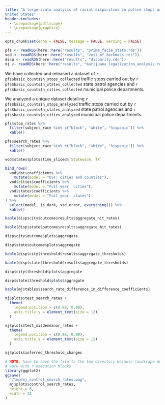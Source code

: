 ```yaml
---
title: "A large-scale analysis of racial disparities in police stops across the
United States"
header-includes:
  - \usepackage{pdflscape}
  - \usepackage{graphicx}
---
```


```r
opts_chunk$set(echo = FALSE, message = FALSE, warning = FALSE)

pfs <- readRDS(here::here("results", "prima_facie_stats.rds"))
vod <- readRDS(here::here("results", "veil_of_darkness.rds"))
disp <- readRDS(here::here("results", "disparity.rds"))
mj <- readRDS(here::here("results", "marijuana_legalization_analysis.rds"))
```

\begin{center}
\section{Basic Numbers}
\end{center}

We have collected and released a dataset of 
`r pfs$basic_counts$n_stops_collected` traffic stops carried out by 
`r pfs$basic_counts$n_states_collected` state patrol agencies and 
`r pfs$basic_counts$n_cities_collected` municipal police departments.

We analyzed a unique dataset detailing 
`r pfs$basic_counts$n_stops_analyzed` traffic stops carried out by 
`r pfs$basic_counts$n_states_analyzed` state patrol agencies and 
`r pfs$basic_counts$n_cities_analyzed` municipal police departments.

\begin{center}
\section{Prima Facie Stats}
\end{center}

```r
pfs$stop_rates %>% 
  filter(subject_race %in% c("black", "white", "hispanic")) %>% 
  kable()
```

```r
pfs$search_rates %>% 
  filter(subject_race %in% c("black", "white", "hispanic")) %>% 
  kable()
```


\newpage
\begin{center}
\section{Veil of Darkness}
\end{center}


```r
vod$states$plots$time_sliced$`Statewide, TX`
```

```r
bind_rows(
  vod$dst$coefficients %>% 
    mutate(model = "DST: cities and counties"),  
  vod$cities$coefficients %>% 
    mutate(model = "Full year: cities"),
  vod$states$coefficients %>% 
    mutate(model = "Full year: states")
) %>% 
  select(model, is_dark, std_error, everything()) %>% 
  kable()
```


\newpage

\begin{center}
\section{Search Disparity Analysis}
\end{center}

\begin{center}
\subsection{Outcome test results}
\end{center}

```r
kable(disp$city$outcome$results$aggregate_hit_rates)
```
```r
kable(disp$state$outcome$results$aggregate_hit_rates)
```
\newpage
```r
disp$city$outcome$plots$aggregate
```
```r
disp$state$outcome$plots$aggregate
```

\begin{center}
\subsection{Threshold test results}
\end{center}
```r
kable(disp$city$threshold$results$aggregate_thresholds)
```
```r
kable(disp$state$threshold$results$aggregate_thresholds)
```
\newpage
```r
disp$city$threshold$plots$aggregate
```
```r
disp$state$threshold$plots$aggregate
```

\newpage
\begin{center}
\section{Marijuana Legalization Analysis}
\end{center}
```r
kable(mj$tables$search_rate_difference_in_difference_coefficients)
```

\newpage
```r
mj$plots$test_search_rates +
  theme(
    legend.position = c(0.88, 0.80),
    axis.title.y = element_text(size = 12)
  )
```


```r
mj$plots$test_misdemeanor_rates +
  theme(
    legend.position = c(0.88, 0.80),
    axis.title.y = element_text(size = 12)
  )
```


```r
mj$plots$inferred_threshold_changes
```


```r
# NOTE: have to save the file to the tmp directory because landscape doesn't
# work with r execution blocks
library(ggplot2)
ggsave(
  "/tmp/mj_control_search_rates.png",
  mj$plots$control_search_rates,
  height = 6,
  width = 11
)
```
\begin{landscape}
\includegraphics{/tmp/mj_control_search_rates.png}
\end{landscape}
